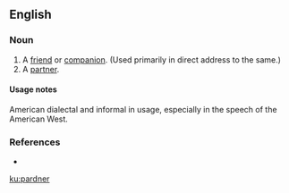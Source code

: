 ==English==

===Noun===
{{en-noun}}

# A [[friend]] or [[companion]].  (Used primarily in direct address to the same.)
# A [[partner]].

====Usage notes====
American dialectal and informal in usage, especially in the speech of the American West.

===References===
*{{R:American Heritage 2000}}

[[ku:pardner]]